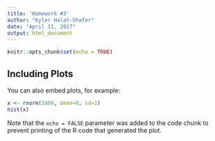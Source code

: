 ```yaml
---
title: 'Homework #3'
author: "Kyler Halat-Shafer"
date: "April 11, 2017"
output: html_document
---
```


```r
knitr::opts_chunk$set(echo = TRUE)
```

## Including Plots

You can also embed plots, for example:

```r
x <- rnorm(1000, mean=0, sd=1)
hist(x)
```

Note that the `echo = FALSE` parameter was added to the code chunk to prevent printing of the R code that generated the plot.
